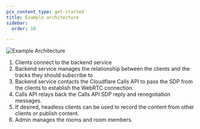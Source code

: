 ```yaml
---
pcx_content_type: get-started
title: Example architecture
sidebar:
  order: 10

---
```


<div class="full-img">

![Example Architecture](~/assets/images/calls/video-calling-application.png)

</div>

1. Clients connect to the backend service
2. Backend service manages the relationship between the clients and the tracks they should subscribe to
3. Backend service contacts the Cloudflare Calls API to pass the SDP from the clients to establish the WebRTC connection.
4. Calls API relays back the Calls API SDP reply and renegotiation messages.
5. If desired, headless clients can be used to record the content from other clients or publish content.
6. Admin manages the rooms and room members.
